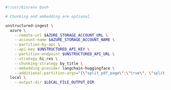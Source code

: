 ```bash CLI
#!/usr/bin/env bash

# Chunking and embedding are optional.

unstructured-ingest \
  azure \
    --remote-url $AZURE_STORAGE_ACCOUNT_URL \
    --account-name $AZURE_STORAGE_ACCOUNT_NAME \
    --partition-by-api \
    --api-key $UNSTRUCTURED_API_KEY \
    --partition-endpoint $UNSTRUCTURED_API_URL \
    --strategy hi_res \
    --chunking-strategy by_title \
    --embedding-provider langchain-huggingface \
    --additional-partition-args="{\"split_pdf_page\":\"true\", \"split_pdf_allow_failed\":\"true\", \"split_pdf_concurrency_level\": 15}" \
  local \
    --output-dir $LOCAL_FILE_OUTPUT_DIR
```
